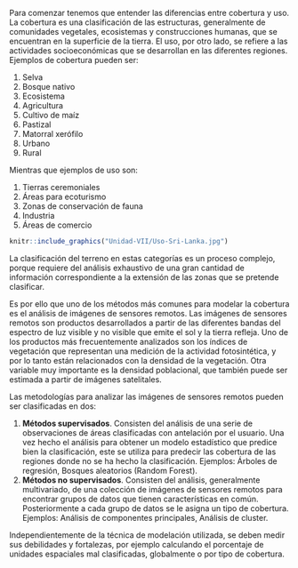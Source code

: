 Para comenzar tenemos que entender las diferencias entre cobertura y uso. La cobertura es una clasificación de las estructuras, generalmente de comunidades vegetales, ecosistemas y construcciones humanas, que se encuentran en la superficie de la tierra. El uso, por otro lado, se refiere a las actividades socioeconómicas que se desarrollan en las diferentes regiones. Ejemplos de cobertura pueden ser:

1. Selva
2. Bosque nativo
3. Ecosistema
4. Agricultura
5. Cultivo de maíz
6. Pastizal
7. Matorral xerófilo
8. Urbano
9. Rural

Mientras que ejemplos de uso son:

1. Tierras ceremoniales
2. Áreas para ecoturismo
3. Zonas de conservación de fauna
4. Industria
5. Áreas de comercio

```r
knitr::include_graphics("Unidad-VII/Uso-Sri-Lanka.jpg")
```

La clasificación del terreno en estas categorías es un proceso complejo, porque requiere del análisis exhaustivo de una gran cantidad de información correspondiente a la extensión de las zonas que se pretende clasificar.

Es por ello que uno de los métodos más comunes para modelar la cobertura es el análisis de imágenes de sensores remotos. Las imágenes de sensores remotos son productos desarrollados a partir de las diferentes bandas del espectro de luz visible y no visible que emite el sol y la tierra refleja. Uno de los productos más frecuentemente analizados son los índices de vegetación que representan una medición de la actividad fotosintética, y por lo tanto están relacionados con la densidad de la vegetación. Otra variable muy importante es la densidad poblacional, que también puede ser estimada a partir de imágenes satelitales.

Las metodologías para analizar las imágenes de sensores remotos pueden ser clasificadas en dos:

1. **Métodos supervisados**. Consisten del análisis de una serie de observaciones de áreas clasificadas con antelación por el usuario. Una vez hecho el análisis para obtener un modelo estadístico que predice bien la clasificación, este se utiliza para predecir las cobertura de las regiones donde no se ha hecho la clasificación. Ejemplos: Árboles de regresión, Bosques aleatorios (Random Forest).
2. **Métodos no supervisados**. Consisten del análisis, generalmente multivariado, de una colección de imágenes de sensores remotos para encontrar grupos de datos que tienen características en común. Posteriormente a cada grupo de datos se le asigna un tipo de cobertura. Ejemplos: Análisis de componentes principales, Análisis de cluster.

Independientemente de la técnica de modelación utilizada, se deben medir sus debilidades y fortalezas, por ejemplo calculando el porcentaje de unidades espaciales mal clasificadas, globalmente o por tipo de cobertura.
